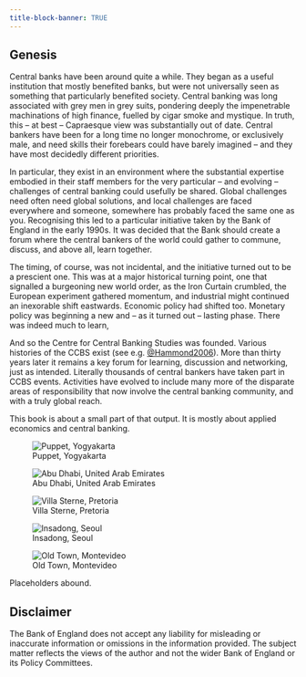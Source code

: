 ```yaml
---
title-block-banner: TRUE
---
```


## Genesis {#sec-genesis .unnumbered}

Central banks have been around quite a while. They began as a useful institution that mostly benefited banks, but were not universally seen as something that particularly benefited society. Central banking was long associated with grey men in grey suits, pondering deeply the impenetrable machinations of high finance, fuelled by cigar smoke and mystique. In truth, this -- at best -- Capraesque view was substantially out of date. Central bankers have been for a long time no longer monochrome, or exclusively male, and need skills their forebears could have barely imagined -- and they have most decidedly different priorities. 

In particular, they exist in an environment where the substantial expertise embodied in their staff members for the very particular -- and evolving -- challenges of central banking could usefully be shared. Global challenges need often need global solutions, and local challenges are faced everywhere and someone, somewhere has probably faced the same one as you. Recognising this led to a particular initiative taken by the Bank of England in the early 1990s. It was decided that the Bank should create a forum where the central bankers of the world could gather to commune, discuss, and above all, learn together. 

The timing, of course, was not incidental, and the initiative turned out to be a prescient one. This was at a major historical turning point, one that signalled a burgeoning new world order, as the Iron Curtain crumbled, the European experiment gathered momentum, and industrial might continued an inexorable shift eastwards. Economic policy had shifted too. Monetary policy was beginning a new and -- as it turned out -- lasting phase. There was indeed much to learn, 

And so the Centre for Central Banking Studies was founded. Various histories of the CCBS exist (see e.g. [@Hammond2006](https://www.bankofengland.co.uk/-/media/boe/files/quarterly-bulletin/2006/the-centre-for-central-banking-studies.pdf)).
More than thirty years later it remains a key forum for learning, discussion and networking, just as intended. Literally thousands of central bankers have taken part in CCBS events. Activities have evolved to include many more of the disparate areas of responsibility that now involve the central banking community, and with a truly global reach. 

This book is about a small part of that output. It is mostly about applied economics and central banking.

::: {layout-ncol=2}
![Puppet, Yogyakarta](Yogyakarta.jpg)

![Abu Dhabi, United Arab Emirates](AbuDhabi.jpg)

![Villa Sterne, Pretoria](Specs.gif)

![Insadong, Seoul](Korea.jpg)
:::

![Old Town, Montevideo](Montevideo.jpg)

Placeholders abound.

::: {.callout-note}
## Disclaimer

The Bank of England does not accept any liability for misleading or inaccurate information or omissions in the information provided. The subject matter reflects the views of the author and not the wider Bank of England or its Policy Committees.
:::